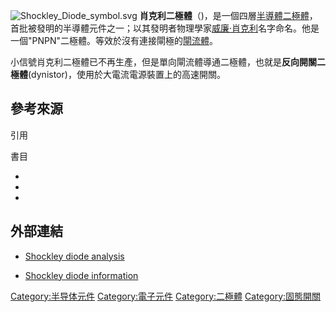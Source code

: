 [[Image:Shockley_Diode_symbol.svg|right]]
{{For|肖克利二極體方程式|:en:Diode#Shockley diode equation}}
{{Distinguish|蕭特基二極體}}
'''肖克利二極體'''（{{lang-en|Shockley diode}})，是一個四層[[半導體|半導體]][[二極體|二極體]]，首批被發明的半導體元件之一；以其發明者物理學家[[威廉·肖克利|威廉·肖克利]]名字命名。他是一個"PNPN"二極體。等效於沒有連接閘極的[[閘流體|閘流體]]。

小信號肖克利二極體已不再生產，但是單向閘流體導通二極體，也就是'''反向開關二極體'''(dynistor)，使用於大電流電源裝置上的高速開關。

==參考來源==
;引用
{{reflist|30em|refs= }}
;書目
*{{clref|施敏|2008|ref= {{cite isbn|9789868439511|ref=harv|noedit}}}}
*{{clref|施敏|2009|ref= {{cite isbn|9789868439542|ref=harv|noedit}}}}
* {{lang|en|Michael Riordan and Lillian Hoddeson; ''Crystal Fire: The Invention of the Transistor and the Birth of the Information Age''. New York: Norton (1997) ISBN 0-393-31851-6 pbk.}}{{en}}

==外部連結==
{{commonscat|Shockley diodes}}
*{{en}}[http://www.beigebag.com/case_shockley.htm Shockley diode analysis]
*{{en}}[http://semiconductormuseum.com/PhotoGallery/PhotoGallery_Shockley4E30_Page3.htm Shockley diode information]

[[Category:半导体元件|Category:半导体元件]]
[[Category:電子元件|Category:電子元件]]
[[Category:二極體|Category:二極體]]
[[Category:固態開關|Category:固態開關]]

{{Electronics-stub}}
